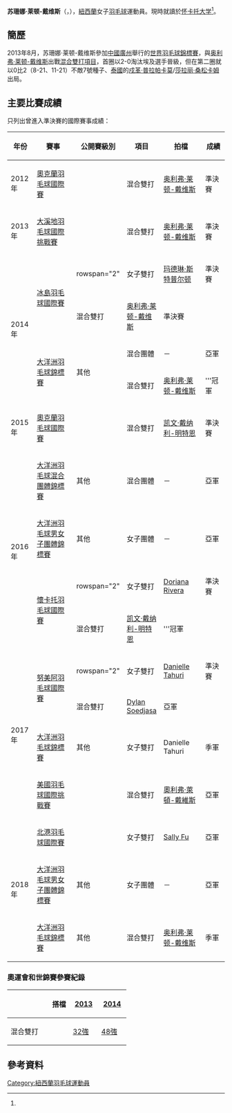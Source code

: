 {{noteTA|G1=Badminton}}
{{Infobox 羽球選手
| playername              = 苏珊娜·莱顿-戴维斯<br/>{{lang|en|Susannah Leydon-Davis}}
| image                   = 
| size                    = 
| caption                 = 
| birth_name              = 
| date_of_birth           = {{birth_date_and_age|1992|2|5}}<ref name="Profile">[http://www.14.net.nz/susannah-leydon-davis.html PLAYER PROFILE - SUSANNAH LEYDON-DAVIS] {{webarchive|url=https://web.archive.org/web/20130505015729/http://www.14.net.nz/susannah-leydon-davis.html |date=2013-05-05 }} Badminton New Zealand {{en}}</ref>
| place_of_birth          = {{NZL}}[[汉密尔顿_(新西兰)|汉密尔顿]]<ref name="Commonwealth">{{cite web|title=XX Commonwealth Games Athlete Biography - Susannah Leydon-Davis|url=http://results.glasgow2014.com/athlete/lawn_bowls/1032863/susannah_leydon_davis.html}}{{en}}</ref>
| height                  = {{height|m=1.69}}<ref name="Commonwealth"/>
| weight                  = {{weight|kg=60}}<ref name="Commonwealth"/>
| event                   = 女子雙打、混合雙打
| country                 = {{NZL}}
| years_active            = 
| handedness              = 
| coach                   = 
| highest_ranking         = 第46位（混雙-[[奥利弗·莱顿-戴维斯|莱顿-戴维斯]]）
| date_of_highest_ranking = 2013年11月6日<ref name="ranking">[http://bwfcontent.tournamentsoftware.com/ranking/player.aspx?id=6317&player=109036 BWF World Ranking - Ranking of Susannah LEYDON-DAVIS (31647)]{{en}}</ref>
| current_ranking         = 第180位（女雙-[[Emma_Rodgers|Rodgers]]）<br/>第278位（女雙-[[Kritteka_Gregory|Gregory]]）<br/>第771位（女雙-[[Felicity_Leydon-Davis|莱顿-戴维斯]]）<br/>第59位（混雙-[[奥利弗·莱顿-戴维斯|莱顿-戴维斯]]）
| date_of_current_ranking = 2013年7月25日<ref>[http://bwfcontent.tournamentsoftware.com/ranking/category.aspx?id=6317&category=474 BWF World Ranking - BWF世界排名榜 (1/23/2014) - Women's doubles]{{en}}</ref><ref>[http://bwfcontent.tournamentsoftware.com/ranking/category.aspx?id=6317&category=476 BWF World Ranking - BWF世界排名榜 (1/23/2014) - Mixed doubles]{{en}}</ref>
| played                  = 2勝–10負（女單）<br/>9勝–26負（女雙）<br/>25勝–25負（混雙）
| titles                  = 
| bwf_profile             = DB9054B7-D4DB-419D-8E1A-ED7E4BDB5E1C
| bwf_id                  = 31647
| updated                 = 2014年1月29日
}}
{{MedalTableTop}}
{{MedalSport | 女子[[羽毛球|羽毛球]]}}
{{MedalCountry | {{NZL}}}}
{{MedalCompetition|[[大洋洲羽毛球錦標賽|大洋洲羽毛球錦標賽]]}}
{{MedalGold  | [[2014年大洋洲羽毛球錦標賽|2014年 巴拉瑞特]] | 混合雙打 }}
{{MedalBronze| [[2017年大洋洲羽毛球錦標賽|2017年 努美阿]] | 女子雙打 }}
{{MedalBronze| [[2018年大洋洲羽毛球錦標賽|2018年 哈密爾頓]] | 混合雙打 }}
{{MedalCompetition|[[大洋洲羽毛球混合團體錦標賽|大洋洲羽毛球混合團體錦標賽]]}}
{{MedalSilver| [[2014年大洋洲羽毛球錦標賽|2014年 巴拉瑞特]] | 混合團體 }}
{{MedalSilver| [[2016年大洋洲羽毛球混合團體錦標賽|2016年 奧克蘭]] | 混合團體 }}
{{MedalCompetition|[[大洋洲羽毛球男女子團體錦標賽|大洋洲羽毛球男女子團體錦標賽]]}}
{{MedalSilver| [[2016年大洋洲羽毛球男女子團體錦標賽|2016年 奧克蘭]] | 女子團體 }}
{{MedalSilver| [[2018年大洋洲羽毛球男女子團體錦標賽|2018年 哈密爾頓]] | 女子團體 }}
{{MedalBottom}}
'''苏珊娜·莱顿-戴维斯'''（{{lang-en|'''Susannah Leydon-Davis'''}}，{{bd|1992年|2月5日|||}}），[[紐西蘭|紐西蘭]]女子[[羽毛球|羽毛球]]運動員。現時就讀於[[怀卡托大学|怀卡托大学]]<ref name="Profile"/>。

==簡歷==
2013年8月，苏珊娜·莱顿-戴维斯參加[[中國|中國]][[廣州|廣州]]舉行的[[2013年世界羽毛球錦標賽|世界羽毛球錦標賽]]，與[[奥利弗·莱顿-戴维斯|奥利弗·莱顿-戴维斯]]出戰[[2013年世界羽毛球錦標賽混合雙打項目|混合雙打項目]]，首圈以2-0淘汰埃及選手晉級，但在第二圈就以0比2（8-21、11-21）不敵7號種子、[[泰國|泰國]]的[[戍革·普拉帕卡莫|戍革·普拉帕卡莫]]/[[莎拉丽·桑松卡姆|莎拉丽·桑松卡姆]]出局。

==主要比賽成績==
只列出曾進入準決賽的國際賽事成績：
{| class=wikitable style="text-align:center; font-size:small;" 
!width="50"|年份
!width="190"|賽事
!width="80"|公開賽級別
!width="60"|項目
!width="120"|拍檔
!width="50"|成績
|-
!rowspan="1"|2012年
|[[2012年奧克蘭羽毛球國際賽|奧克蘭羽毛球國際賽]]
|{{BWFIS}}
|混合雙打
|[[奥利弗·莱顿-戴维斯|奥利弗·莱顿-戴维斯]]
|bgcolor="#b8860b"|準決賽
|-
!rowspan="1"|2013年
|[[2013年大溪地羽毛球國際挑戰賽|大溪地羽毛球國際挑戰賽]]
|{{BWFIC}}
|混合雙打
|[[奥利弗·莱顿-戴维斯|奥利弗·莱顿-戴维斯]]
|bgcolor="#b8860b"|準決賽
|-
!rowspan="4"|2014年
|rowspan="2"|[[2014年冰島羽毛球國際賽|冰島羽毛球國際賽]]
|rowspan="2" {{BWFIS}}
|女子雙打
|[[玛德琳·斯特普尔顿|玛德琳·斯特普尔顿]]
|bgcolor="#b8860b"|準決賽
|-
|混合雙打
|[[奥利弗·莱顿-戴维斯|奥利弗·莱顿-戴维斯]]
|bgcolor="#b8860b"|準決賽
|-
|rowspan="2"|[[2014年大洋洲羽毛球錦標賽|大洋洲羽毛球錦標賽]]
|rowspan="2"|其他
|混合團體
|－
|bgcolor="silver"|亞軍
|-
|混合雙打
|[[奥利弗·莱顿-戴维斯|奥利弗·莱顿-戴维斯]]
|bgcolor="gold"|'''冠軍
|-
!rowspan="1"|2015年
|[[2015年奧克蘭羽毛球國際賽|奧克蘭羽毛球國際賽]]
|{{BWFIS}}
|混合雙打
|[[凯文·戴纳利-明特恩|凯文·戴纳利-明特恩]]
|bgcolor="#b8860b"|準決賽
|-
!rowspan="4"|2016年
|[[2016年大洋洲羽毛球混合團體錦標賽|大洋洲羽毛球混合團體錦標賽]]
|其他
|混合團體
|－
|bgcolor="silver"|亞軍
|-
|[[2016年大洋洲羽毛球男女子團體錦標賽|大洋洲羽毛球男女子團體錦標賽]]
|其他
|女子團體
|－
|bgcolor="silver"|亞軍
|-
|rowspan="2"|[[2016年懷卡托羽毛球國際賽|懷卡托羽毛球國際賽]]
|rowspan="2" {{BWFFS}}
|女子雙打
|[[Doriana_Rivera|Doriana Rivera]]
|bgcolor="#b8860b"|準決賽
|-
|混合雙打
|[[凯文·戴纳利-明特恩|凯文·戴纳利-明特恩]]
|bgcolor="gold"|'''冠軍
|-
!rowspan="4"|2017年
|rowspan="2"|[[2017年努美阿羽毛球國際賽|努美阿羽毛球國際賽]]
|rowspan="2" {{BWFIS}}
|女子雙打
|[[Danielle_Tahuri|Danielle Tahuri]]
|bgcolor="#b8860b"|準決賽
|-
|混合雙打
|[[Dylan_Soedjasa|Dylan Soedjasa]]
|bgcolor="silver"|亞軍
|-
|[[2017年大洋洲羽毛球錦標賽|大洋洲羽毛球錦標賽]]
|其他
|女子雙打
|Danielle Tahuri
|bgcolor="#b8860b"|季軍
|-
|[[2017年美國羽毛球國際挑戰賽|美國羽毛球國際挑戰賽]]
|{{BWFIC}}
|混合雙打
|[[奧利弗·萊頓-戴維斯|奧利弗·萊頓-戴維斯]]
|bgcolor="silver"|亞軍
|-
!rowspan="3"|2018年
|[[2018年北港羽毛球國際賽|北港羽毛球國際賽]]
|{{BWFFS}}
|女子雙打
|[[Sally_Fu|Sally Fu]]
|bgcolor="silver"|亞軍
|-
|[[2018年大洋洲羽毛球男女子團體錦標賽|大洋洲羽毛球男女子團體錦標賽]]
|其他
|女子團體
|－
|bgcolor="silver"|亞軍
|-
|[[2018年大洋洲羽毛球錦標賽|大洋洲羽毛球錦標賽]]
|其他
|混合雙打
|[[奥利弗·莱顿-戴维斯|奥利弗·莱顿-戴维斯]]
|bgcolor="#b8860b"|季軍
|}
{{BWF賽事級別索引}}

===奧運會和世錦賽參賽紀錄===
{| class=wikitable style="text-align:center; font-size:small;" 
!
!搭檔
!width="50"|[[2013年世界羽毛球錦標賽|2013]]
!width="50"|[[2014年世界羽毛球錦標賽|2014]]
|-
!width="80"|混合雙打
|align="left"|{{nowrap|[[奥利弗·莱顿-戴维斯|奥利弗·莱顿-戴维斯]]}}
|[[2013年世界羽毛球錦標賽混合雙打項目|32強]]
|[[2014年世界羽毛球錦標賽混合雙打項目|48強]]
|}

==參考資料==
{{Reflist}}

{{DEFAULTSORT:Leydon-Davis, Susannah}}
[[Category:紐西蘭羽毛球運動員|Category:紐西蘭羽毛球運動員]]